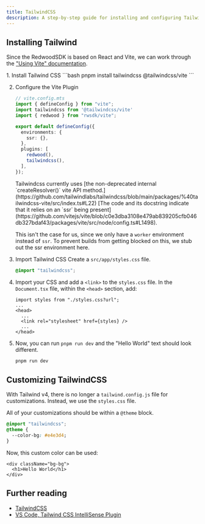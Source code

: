 ```yaml
---
title: TailwindCSS
description: A step-by-step guide for installing and configuring TailwindCSS v4 in Redwood SDK projects, including customization options and font integration techniques.
---
```



## Installing Tailwind

Since the RedwoodSDK is based on React and Vite, we can work through the ["Using Vite" documentation](https://tailwindcss.com/docs/installation/using-vite).

<Steps>
1. Install Tailwind CSS
    ```bash
    pnpm install tailwindcss @tailwindcss/vite
    ```

2. Configure the Vite Plugin
    ```ts ins="import tailwindcss from '@tailwindcss/vite'" ins="tailwindcss()," {3, 7-9, 12}
    // vite.config.mts
    import { defineConfig } from "vite";
    import tailwindcss from '@tailwindcss/vite'
    import { redwood } from "rwsdk/vite";

    export default defineConfig({
      environments: {
        ssr: {},
      },
      plugins: [
        redwood(),
        tailwindcss(),
      ],
    });
    ```

    <Aside type="note" title="Environment Configuration">
    Tailwindcss currently uses [the non-deprecated internal `createResolver()` vite API method.](https://github.com/tailwindlabs/tailwindcss/blob/main/packages/%40tailwindcss-vite/src/index.ts#L22) [The code and its docstring indicate that it relies on an `ssr` being present](https://github.com/vitejs/vite/blob/c0e3dba3108e479ab839205cfb046db327bdaf43/packages/vite/src/node/config.ts#L1498).

    This isn't the case for us, since we only have a `worker` environment instead of `ssr`. To prevent builds from getting blocked on this, we stub out the ssr environment here.
    </Aside>

3. Import Tailwind CSS
    Create a `src/app/styles.css` file.
    ```css
    @import "tailwindcss";
    ```

4. Import your CSS and add a `<link>` to the `styles.css` file.
    In the `Document.tsx` file, within the `<head>` section, add:

    ```tsx title="src/app/Document.tsx" {3}
    import styles from "./styles.css?url";
    ...
    <head>
      ...
      <link rel="stylesheet" href={styles} />
      ...
    </head>
    ```

5. Now, you can run `pnpm run dev` and the "Hello World" text should look different.
    ```bash
    pnpm run dev
    ```

</Steps>

## Customizing TailwindCSS

With Tailwind v4, there is no longer a `tailwind.config.js` file for customizations. Instead, we use the `styles.css` file.

All of your customizations should be within a `@theme` block.

```css
@import "tailwindcss";
@theme {
  --color-bg: #e4e3d4;
}
```

Now, this custom color can be used:

```tsx
<div className="bg-bg">
  <h1>Hello World</h1>
</div>
```

## Further reading

- [TailwindCSS](https://tailwindcss.com/)
- [VS Code, Tailwind CSS IntelliSense Plugin](https://marketplace.visualstudio.com/items?itemName=bradlc.vscode-tailwindcss)
